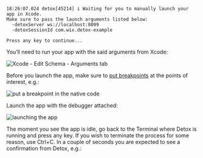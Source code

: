 ```plain text
18:26:07.024 detox[45214] i Waiting for you to manually launch your app in Xcode.
Make sure to pass the launch arguments listed below:
  -detoxServer ws://localhost:8099
  -detoxSessionId com.wix.detox-example

Press any key to continue...
```

You’ll need to run your app with the said arguments from Xcode:

![Xcode - Edit Schema - Arguments tab](../../img/xcode/edit-schema-arguments.png)

Before you launch the app, make sure to [put breakpoints](https://developer.apple.com/documentation/xcode/setting-breakpoints-to-pause-your-running-app) at the points of interest, e.g.:

![put a breakpoint in the native code](../../img/xcode/putting-a-breakpoint.png)

Launch the app with the debugger attached:

![launching the app](../../img/xcode/launch-app-with-debugger.png)

The moment you see the app is idle, go back to the Terminal where Detox is running
and press any key. If you wish to terminate the process for some reason, use Ctrl+C.
In a couple of seconds you are expected to see a confirmation from Detox, e.g.:

